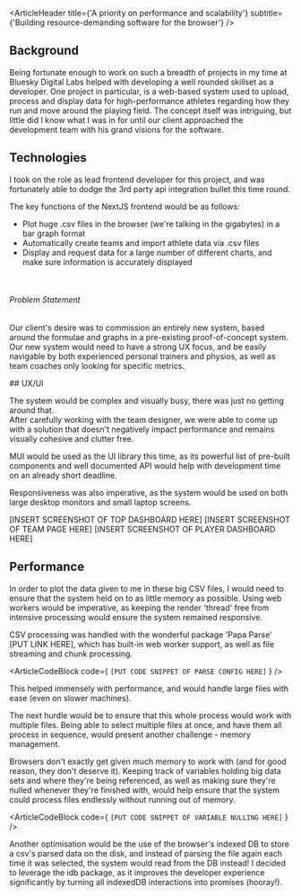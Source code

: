 
<ArticleHeader 
    title={'A priority on performance and scalability'}
    subtitle={'Building resource-demanding software for the browser'}
/>
<ArticleIndex 
    sections={ARTICLE_INDEX}
/>
<br />

## Background   
Being fortunate enough to work on such a breadth of projects in my time at Bluesky Digital Labs helped with developing a well rounded skillset as a developer.  One project in particular, is a web-based system used to upload, process and display data for high-performance athletes regarding how they run and move around the playing field.  The concept itself was intriguing, but little did I know what I was in for until our client approached the development team with his grand visions for the software.
<br />

## Technologies

I took on the role as lead frontend developer for this project, and was fortunately able to dodge the 
3rd party api integration bullet this time round.
<br />

The key functions of the NextJS frontend would be as follows:

- Plot huge .csv files in the browser (we're talking in the gigabytes) in a bar graph format    
- Automatically create teams and import athlete data via .csv files
- Display and request data for a large number of different charts, and make sure information is 
accurately displayed
<br />

###### Problem Statement

Our client's desire was to commission an entirely new system, based around the formulae and graphs in a pre-existing 
proof-of-concept system.  Our new system would need to have a strong UX focus, 
and be easily navigable by both experienced personal trainers and physios, as well as team coaches only looking for 
specific metrics.
<br />

<a id={articleIndexHrefEnum.uxUi} />
## UX/UI

The system would be complex and visually busy, there was just no getting around that.  
After carefully working with the team designer, we were able to come up with a solution that doesn't 
negatively impact performance and remains visually cohesive and clutter free.
<br />

MUI would be used as the UI library this time, as its powerful list of pre-built components 
and well documented API would help with development time on an already short deadline.
<br />

Responsiveness was also imperative, as the system would be used on both 
large desktop monitors and small laptop screens.
<br />


[INSERT SCREENSHOT OF TOP DASHBOARD HERE]
[INSERT SCREENSHOT OF TEAM PAGE HERE]
[INSERT SCREENSHOT OF PLAYER DASHBOARD HERE]

## Performance

In order to plot the data given to me in these big CSV files, I would need to ensure that the system held on to as 
little memory as possible.  Using web workers would be imperative, as keeping the render 'thread' free from intensive processing 
would ensure the system remained responsive.
<br />

CSV processing was handled with the wonderful package 'Papa Parse' [PUT LINK HERE], which has built-in web worker support, 
as well as file streaming and chunk processing.
<br />

<ArticleCodeBlock 
    code={
        `
        [PUT CODE SNIPPET OF PARSE CONFIG HERE]
        `
    }
/>
<br />

This helped immensely with performance, and would handle large files with ease (even on slower machines).
<br />

The next hurdle would be to ensure that this whole process would work with multiple files.  Being able to select multiple files at 
once, and have them all process in sequence, would present another challenge - memory management.
<br />

Browsers don't exactly get given much memory to work with (and for good reason, they don't deserve it).  Keeping track of 
variables holding big data sets and where they're being referenced, as well as making sure they're nulled whenever they're 
finished with, would help ensure that the system could process files endlessly without running out of memory.
<br />

<ArticleCodeBlock 
    code={
        `
        [PUT CODE SNIPPET OF VARIABLE NULLING HERE]
        `
    }
/>
<br />

Another optimisation would be the use of the browser's indexed DB to store a csv's parsed data on the disk, and instead of 
parsing the file again each time it was selected, the system would read from the DB instead!  I decided to leverage the idb 
package, as it improves the developer experience significantly by turning all indexedDB interactions into promises (hooray!).

<br />
<ArticleCodeBlock 
    code={
        `
    [PUT CODE SNIPPET OF INDEXED DB CODE HERE]
        `
    }
/>

